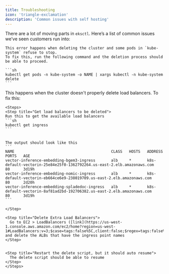 ```yaml
---
title: Troubleshooting
icon: 'triangle-exclamation'
description: 'Common issues with self hosting'
---
```


There are a lot of moving parts in `eksctl`. Here’s a list of common issues we’ve seen customers run into:

<AccordionGroup>
  <Accordion title='Error while deleting "1 pods are unevictable from node ip"'>

    This error happens when deleting the cluster and some pods in `kube-system` refuse to stop.
    To fix this, run the following command and the deletion process should be able to proceed.

    ```sh
    kubectl get pods -n kube-system -o NAME | xargs kubectl -n kube-system delete
    ```
  </Accordion>

  <Accordion title='Error while deleting "cleaning up AWS load balancers created by Kubernetes objects of Kind Service or Ingress"'>
    This happens when the cluster doesn't properly delete load balancers. To fix this:

    <Steps>
    <Step title="Get load balancers to be deleted">
    Run this to get the available load balancers
    ```sh
    kubectl get ingress
    ```


    The output should look like this
    ```
    NAME                                           CLASS   HOSTS   ADDRESS                                                                  PORTS   AGE
    vector-inference-embedding-bgem3-ingress       alb     *       k8s-default-vectorin-25e84e25f0-1362792264.us-east-2.elb.amazonaws.com   80      3d19h
    vector-inference-embedding-nomic-ingress       alb     *       k8s-default-vectorin-eb664ce6e9-238019709.us-east-2.elb.amazonaws.com    80      2d20h
    vector-inference-embedding-spladedoc-ingress   alb     *       k8s-default-vectorin-8af81ad2bd-192706382.us-east-2.elb.amazonaws.com    80      3d19h
    ```
    
    </Step>

    <Step title="Delete Extra Load Balancers">
      Go to EC2 > LoadBalancers ([link](https://us-west-1.console.aws.amazon.com/ec2/home?region=us-west-1#LoadBalancers:v=3;$case=tags:false%5C,client:false;$regex=tags:false%5C,client:false)) and delete the ALBs that have the ingress point names
    </Step>

  
    <Step title="Restart the delete script, but it should auto resume">
      The delete script should be able to resume
    </Step>
    </Steps>
  </Accordion>
</AccordionGroup>
